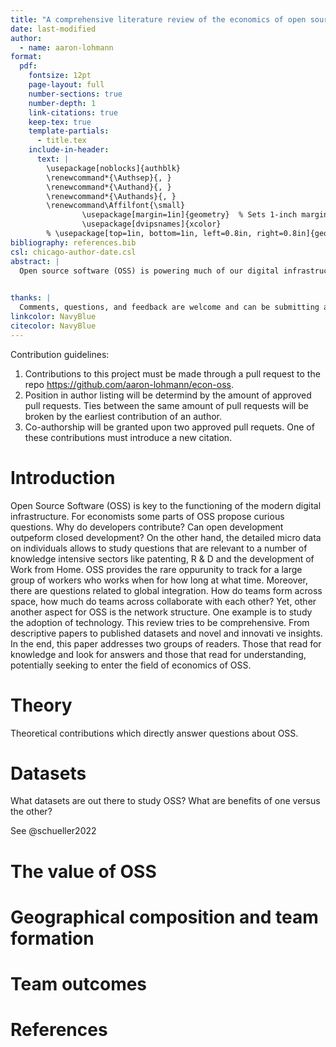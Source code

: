 ```yaml
---
title: "A comprehensive literature review of the economics of open source software"
date: last-modified
author:
  - name: aaron-lohmann
format:
  pdf:
    fontsize: 12pt
    page-layout: full
    number-sections: true
    number-depth: 1
    link-citations: true
    keep-tex: true
    template-partials: 
      - title.tex
    include-in-header:
      text: |
        \usepackage[noblocks]{authblk}
        \renewcommand*{\Authsep}{, }
        \renewcommand*{\Authand}{, }
        \renewcommand*{\Authands}{, }
        \renewcommand\Affilfont{\small}  
                \usepackage[margin=1in]{geometry}  % Sets 1-inch margins
                \usepackage[dvipsnames]{xcolor}
        % \usepackage[top=1in, bottom=1in, left=0.8in, right=0.8in]{geometry}
bibliography: references.bib
csl: chicago-author-date.csl
abstract: |
  Open source software (OSS) is powering much of our digital infrastructure. From hosting websites, to working with databases and advancement of Machine Learning models. Recently, OSS has received increased attention from the economic discipline. Some work is motivated by the curious incentive structures, the econmic value created through OSS or the available and detailed micro-data. The goal for this project is to openly and publically craft a literature review which summarises our findings about OSS relating to economic ideas. Inspired by OSS itself, this project is open to contribution from anyone. Reward in the form of co-authorship is given according to contribution (see contribution guidelines).

  
thanks: |
  Comments, questions, and feedback are welcome and can be submitting as an issue to the repository [https://github.com/aaron-lohmann/econ-oss](https://github.com/aaron-lohmann/econ-oss/issues). Alternatively, to: \href{aaron.lohmann@uni-bielefeld.de}{aaron.lohmann@uni-bielefeld.de}.
linkcolor: NavyBlue
citecolor: NavyBlue
---
```


\begin{center}
\bf{Contributions welcome!}
\end{center}

Contribution guidelines: 

1. Contributions to this project must be made through a pull request to the repo [https://github.com/aaron-lohmann/econ-oss](https://github.com/aaron-lohmann/econ-oss).
2. Position in author listing will be determind by the amount of approved pull requests. Ties between the same amount of pull requests will be broken by the earliest contribution of an author.
3. Co-authorship will be granted upon two approved pull requets. One of these contributions must introduce a new citation.


\newpage


# Introduction {#sec-introduction}

Open Source Software (OSS) is key to the functioning of the modern digital infrastructure. For economists some parts of OSS propose curious questions. Why do developers contribute? Can open development outpeform closed development? On the other hand, the detailed micro data on individuals allows to study questions that are relevant to a number of knowledge intensive sectors like patenting, R \& D and the development of Work from Home. OSS provides the rare oppurunity to track for a large group of workers who works when for how long at what time. Moreover, there are questions related to global integration. How do teams form across space, how much do teams across collaborate with each other? Yet, other another aspect for OSS is the network structure. One example is to study the adoption of technology. This review tries to be comprehensive. From descriptive papers to published datasets and novel and innovati ve insights. In the end, this paper addresses two groups of readers. Those that read for knowledge and look for answers and those that read for understanding, potentially seeking to enter the field of economics of OSS. 


# Theory {#sec-theory}

Theoretical contributions which directly answer questions about OSS. 


# Datasets {#sec-datasets}

What datasets are out there to study OSS? What are benefits of one versus the other? 

See @schueller2022


# The value of OSS {#sec-value}

# Geographical composition and team formation {#sec-teams}

# Team outcomes {#sec-outcomes}







# References {#sec-references}




::: {#refs}
:::
